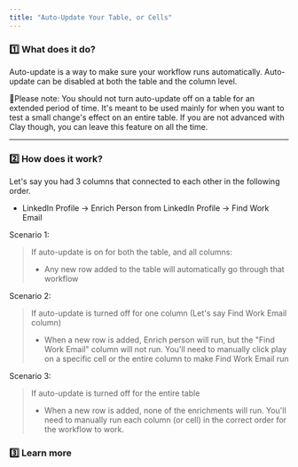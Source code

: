 ```yaml
---
title: "Auto-Update Your Table, or Cells"
---
```


### 1️⃣ What does it do?

Auto-update is a way to make sure your workflow runs automatically. Auto-update can be disabled at both the table and the column level.

🚨Please note: You should not turn auto-update off on a table for an extended period of time. It's meant to be used mainly for when you want to test a small change's effect on an entire table. If you are not advanced with Clay though, you can leave this feature on all the time.

---

### 2️⃣ How does it work?

 Let's say you had 3 columns that connected to each other in the following order.

* LinkedIn Profile -> Enrich Person from LinkedIn Profile -> Find Work Email

Scenario 1:

> If auto-update is on for both the table, and all columns:
> 
> * Any new row added to the table will automatically go through that workflow

Scenario 2:

> If auto-update is turned off for one column (Let's say Find Work Email column)
> 
> * When a new row is added, Enrich person will run, but the "Find Work Email" column will not run. You'll need to manually click play on a specific cell or the entire column to make Find Work Email run

Scenario 3:

> If auto-update is turned off for the entire table
> 
> * When a new row is added, none of the enrichments will run. You'll need to manually run each column (or cell) in the correct order for the workflow to work.


### 3️⃣ Learn more